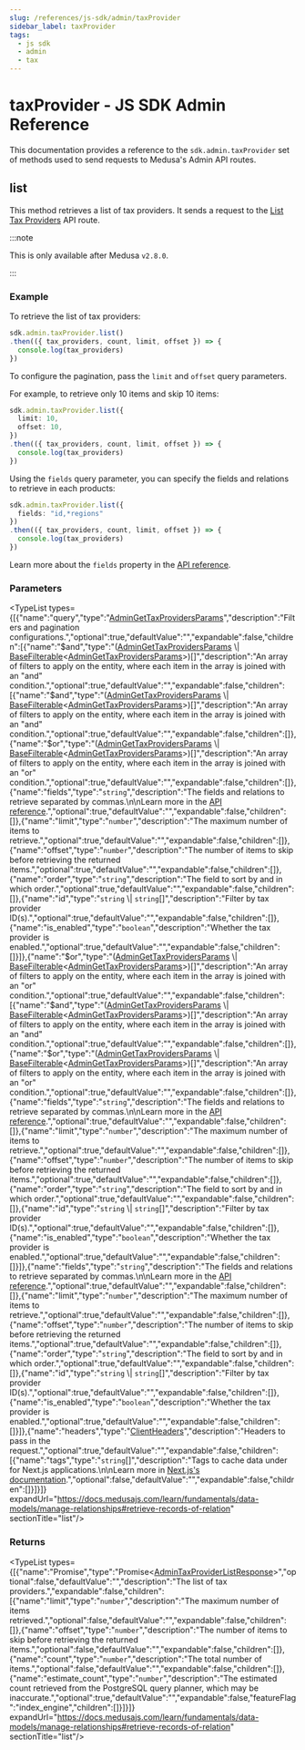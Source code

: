 ```yaml
---
slug: /references/js-sdk/admin/taxProvider
sidebar_label: taxProvider
tags:
  - js sdk
  - admin
  - tax
---
```



# taxProvider - JS SDK Admin Reference

This documentation provides a reference to the `sdk.admin.taxProvider` set of methods used to send requests to Medusa's Admin API routes.

## list

This method retrieves a list of tax providers. It sends a request to the
[List Tax Providers](https://docs.medusajs.com/api/admin#tax-providers\_gettaxproviders)
API route.

:::note

This is only available after Medusa `v2.8.0`.

:::

### Example

To retrieve the list of tax providers:

```ts
sdk.admin.taxProvider.list()
.then(({ tax_providers, count, limit, offset }) => {
  console.log(tax_providers)
})
```

To configure the pagination, pass the `limit` and `offset` query parameters.

For example, to retrieve only 10 items and skip 10 items:

```ts
sdk.admin.taxProvider.list({
  limit: 10,
  offset: 10,
})
.then(({ tax_providers, count, limit, offset }) => {
  console.log(tax_providers)
})
```

Using the `fields` query parameter, you can specify the fields and relations to retrieve
in each products:

```ts
sdk.admin.taxProvider.list({
  fields: "id,*regions"
})
.then(({ tax_providers, count, limit, offset }) => {
  console.log(tax_providers)
})
```

Learn more about the `fields` property in the [API reference](https://docs.medusajs.com/api/store#select-fields-and-relations).

### Parameters

<TypeList types={[{"name":"query","type":"[AdminGetTaxProvidersParams](../../../../../types/HttpTypes/interfaces/types.HttpTypes.AdminGetTaxProvidersParams/page.mdx)","description":"Filters and pagination configurations.","optional":true,"defaultValue":"","expandable":false,"children":[{"name":"$and","type":"([AdminGetTaxProvidersParams](../../../../../types/HttpTypes/interfaces/types.HttpTypes.AdminGetTaxProvidersParams/page.mdx) \\| [BaseFilterable](../../../../../types/DAL/interfaces/types.DAL.BaseFilterable/page.mdx)&#60;[AdminGetTaxProvidersParams](../../../../../types/HttpTypes/interfaces/types.HttpTypes.AdminGetTaxProvidersParams/page.mdx)&#62;)[]","description":"An array of filters to apply on the entity, where each item in the array is joined with an \"and\" condition.","optional":true,"defaultValue":"","expandable":false,"children":[{"name":"$and","type":"([AdminGetTaxProvidersParams](../../../../../types/HttpTypes/interfaces/types.HttpTypes.AdminGetTaxProvidersParams/page.mdx) \\| [BaseFilterable](../../../../../types/DAL/interfaces/types.DAL.BaseFilterable/page.mdx)&#60;[AdminGetTaxProvidersParams](../../../../../types/HttpTypes/interfaces/types.HttpTypes.AdminGetTaxProvidersParams/page.mdx)&#62;)[]","description":"An array of filters to apply on the entity, where each item in the array is joined with an \"and\" condition.","optional":true,"defaultValue":"","expandable":false,"children":[]},{"name":"$or","type":"([AdminGetTaxProvidersParams](../../../../../types/HttpTypes/interfaces/types.HttpTypes.AdminGetTaxProvidersParams/page.mdx) \\| [BaseFilterable](../../../../../types/DAL/interfaces/types.DAL.BaseFilterable/page.mdx)&#60;[AdminGetTaxProvidersParams](../../../../../types/HttpTypes/interfaces/types.HttpTypes.AdminGetTaxProvidersParams/page.mdx)&#62;)[]","description":"An array of filters to apply on the entity, where each item in the array is joined with an \"or\" condition.","optional":true,"defaultValue":"","expandable":false,"children":[]},{"name":"fields","type":"`string`","description":"The fields and relations to retrieve separated by commas.\n\nLearn more in the [API reference](https://docs.medusajs.com/api/store#select-fields-and-relations).","optional":true,"defaultValue":"","expandable":false,"children":[]},{"name":"limit","type":"`number`","description":"The maximum number of items to retrieve.","optional":true,"defaultValue":"","expandable":false,"children":[]},{"name":"offset","type":"`number`","description":"The number of items to skip before retrieving the returned items.","optional":true,"defaultValue":"","expandable":false,"children":[]},{"name":"order","type":"`string`","description":"The field to sort by and in which order.","optional":true,"defaultValue":"","expandable":false,"children":[]},{"name":"id","type":"`string` \\| `string`[]","description":"Filter by tax provider ID(s).","optional":true,"defaultValue":"","expandable":false,"children":[]},{"name":"is_enabled","type":"`boolean`","description":"Whether the tax provider is enabled.","optional":true,"defaultValue":"","expandable":false,"children":[]}]},{"name":"$or","type":"([AdminGetTaxProvidersParams](../../../../../types/HttpTypes/interfaces/types.HttpTypes.AdminGetTaxProvidersParams/page.mdx) \\| [BaseFilterable](../../../../../types/DAL/interfaces/types.DAL.BaseFilterable/page.mdx)&#60;[AdminGetTaxProvidersParams](../../../../../types/HttpTypes/interfaces/types.HttpTypes.AdminGetTaxProvidersParams/page.mdx)&#62;)[]","description":"An array of filters to apply on the entity, where each item in the array is joined with an \"or\" condition.","optional":true,"defaultValue":"","expandable":false,"children":[{"name":"$and","type":"([AdminGetTaxProvidersParams](../../../../../types/HttpTypes/interfaces/types.HttpTypes.AdminGetTaxProvidersParams/page.mdx) \\| [BaseFilterable](../../../../../types/DAL/interfaces/types.DAL.BaseFilterable/page.mdx)&#60;[AdminGetTaxProvidersParams](../../../../../types/HttpTypes/interfaces/types.HttpTypes.AdminGetTaxProvidersParams/page.mdx)&#62;)[]","description":"An array of filters to apply on the entity, where each item in the array is joined with an \"and\" condition.","optional":true,"defaultValue":"","expandable":false,"children":[]},{"name":"$or","type":"([AdminGetTaxProvidersParams](../../../../../types/HttpTypes/interfaces/types.HttpTypes.AdminGetTaxProvidersParams/page.mdx) \\| [BaseFilterable](../../../../../types/DAL/interfaces/types.DAL.BaseFilterable/page.mdx)&#60;[AdminGetTaxProvidersParams](../../../../../types/HttpTypes/interfaces/types.HttpTypes.AdminGetTaxProvidersParams/page.mdx)&#62;)[]","description":"An array of filters to apply on the entity, where each item in the array is joined with an \"or\" condition.","optional":true,"defaultValue":"","expandable":false,"children":[]},{"name":"fields","type":"`string`","description":"The fields and relations to retrieve separated by commas.\n\nLearn more in the [API reference](https://docs.medusajs.com/api/store#select-fields-and-relations).","optional":true,"defaultValue":"","expandable":false,"children":[]},{"name":"limit","type":"`number`","description":"The maximum number of items to retrieve.","optional":true,"defaultValue":"","expandable":false,"children":[]},{"name":"offset","type":"`number`","description":"The number of items to skip before retrieving the returned items.","optional":true,"defaultValue":"","expandable":false,"children":[]},{"name":"order","type":"`string`","description":"The field to sort by and in which order.","optional":true,"defaultValue":"","expandable":false,"children":[]},{"name":"id","type":"`string` \\| `string`[]","description":"Filter by tax provider ID(s).","optional":true,"defaultValue":"","expandable":false,"children":[]},{"name":"is_enabled","type":"`boolean`","description":"Whether the tax provider is enabled.","optional":true,"defaultValue":"","expandable":false,"children":[]}]},{"name":"fields","type":"`string`","description":"The fields and relations to retrieve separated by commas.\n\nLearn more in the [API reference](https://docs.medusajs.com/api/store#select-fields-and-relations).","optional":true,"defaultValue":"","expandable":false,"children":[]},{"name":"limit","type":"`number`","description":"The maximum number of items to retrieve.","optional":true,"defaultValue":"","expandable":false,"children":[]},{"name":"offset","type":"`number`","description":"The number of items to skip before retrieving the returned items.","optional":true,"defaultValue":"","expandable":false,"children":[]},{"name":"order","type":"`string`","description":"The field to sort by and in which order.","optional":true,"defaultValue":"","expandable":false,"children":[]},{"name":"id","type":"`string` \\| `string`[]","description":"Filter by tax provider ID(s).","optional":true,"defaultValue":"","expandable":false,"children":[]},{"name":"is_enabled","type":"`boolean`","description":"Whether the tax provider is enabled.","optional":true,"defaultValue":"","expandable":false,"children":[]}]},{"name":"headers","type":"[ClientHeaders](../../../types/js_sdk.admin.ClientHeaders/page.mdx)","description":"Headers to pass in the request.","optional":true,"defaultValue":"","expandable":false,"children":[{"name":"tags","type":"`string`[]","description":"Tags to cache data under for Next.js applications.\n\nLearn more in [Next.js's documentation](https://nextjs.org/docs/app/building-your-application/caching#fetch-optionsnexttags-and-revalidatetag).","optional":false,"defaultValue":"","expandable":false,"children":[]}]}]} expandUrl="https://docs.medusajs.com/learn/fundamentals/data-models/manage-relationships#retrieve-records-of-relation" sectionTitle="list"/>

### Returns

<TypeList types={[{"name":"Promise","type":"Promise&#60;[AdminTaxProviderListResponse](../../../../../types/HttpTypes/types/types.HttpTypes.AdminTaxProviderListResponse/page.mdx)&#62;","optional":false,"defaultValue":"","description":"The list of tax providers.","expandable":false,"children":[{"name":"limit","type":"`number`","description":"The maximum number of items retrieved.","optional":false,"defaultValue":"","expandable":false,"children":[]},{"name":"offset","type":"`number`","description":"The number of items to skip before retrieving the returned items.","optional":false,"defaultValue":"","expandable":false,"children":[]},{"name":"count","type":"`number`","description":"The total number of items.","optional":false,"defaultValue":"","expandable":false,"children":[]},{"name":"estimate_count","type":"`number`","description":"The estimated count retrieved from the PostgreSQL query planner, which may be inaccurate.","optional":true,"defaultValue":"","expandable":false,"featureFlag":"index_engine","children":[]}]}]} expandUrl="https://docs.medusajs.com/learn/fundamentals/data-models/manage-relationships#retrieve-records-of-relation" sectionTitle="list"/>
